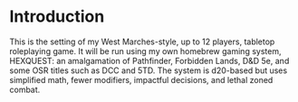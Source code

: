 # Introduction

This is the setting of my West Marches-style, up to 12 players, tabletop roleplaying game. It will be run using my own homebrew gaming system, HEXQUEST: an amalgamation of Pathfinder, Forbidden Lands, D&D 5e, and some OSR titles such as DCC and 5TD. The system is d20-based but uses simplified math, fewer modifiers, impactful decisions, and lethal zoned combat.